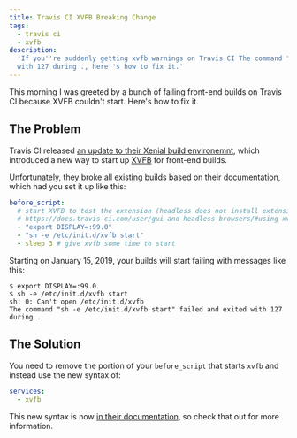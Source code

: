 ```yaml
---
title: Travis CI XVFB Breaking Change
tags:
  - travis ci
  - xvfb
description:
  'If you''re suddenly getting xvfb warnings on Travis CI The command "sh -e /etc/init.d/xvfb start" failed and exited
  with 127 during ., here''s how to fix it.'
---
```


This morning I was greeted by a bunch of failing front-end builds on Travis CI because XVFB couldn't start. Here's how
to fix it.

## The Problem

Travis CI released
[an update to their Xenial build environemnt](https://changelog.travis-ci.com/ubuntu-xenial-16-04-build-environment-update-86123),
which introduced a new way to start up [XVFB](https://en.wikipedia.org/wiki/Xvfb) for front-end builds.

Unfortunately, they broke all existing builds based on their documentation, which had you set it up like this:

```yaml
before_script:
  # start XVFB to test the extension (headless does not install extensions fully)
  # https://docs.travis-ci.com/user/gui-and-headless-browsers/#using-xvfb-to-run-tests-that-require-a-gui
  - "export DISPLAY=:99.0"
  - "sh -e /etc/init.d/xvfb start"
  - sleep 3 # give xvfb some time to start
```

Starting on January 15, 2019, your builds will start failing with messages like this:

```console
$ export DISPLAY=:99.0
$ sh -e /etc/init.d/xvfb start
sh: 0: Can't open /etc/init.d/xvfb
The command "sh -e /etc/init.d/xvfb start" failed and exited with 127 during .
```

## The Solution

You need to remove the portion of your `before_script` that starts `xvfb` and instead use the new syntax of:

```yaml
services:
  - xvfb
```

This new syntax is now
[in their documentation](https://docs.travis-ci.com/user/gui-and-headless-browsers/#using-xvfb-to-run-tests-that-require-a-gui),
so check that out for more information.
